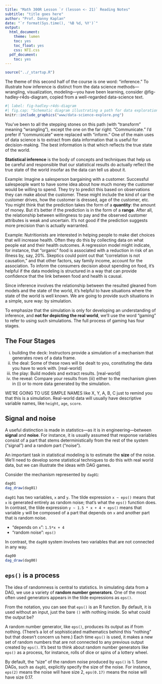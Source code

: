 ```yaml
---
title: "Math 300R Lesson `r (lesson <- 21)` Reading Notes"
subtitle: "title goes here"
author: "Prof. Danny Kaplan"
date: "`r format(Sys.time(), '%B %d, %Y')`"
output:
  html_document:
    theme: lumen
    toc: yes
    toc_float: yes
    css: NTI.css
  pdf_document:
    toc: yes
---
```


```r
source("../_startup.R")
```


The theme of this second half of the course is one word: "inference." To illustrate how inference is distinct from the data science methods---wrangling, visualization, modeling---you have been learning, consider @fig-hadley-r4ds-diagram, copied from a well-regarded data-science text.

```r
#| label: fig-hadley-r4ds-diagram
#| fig.cap: "Schematic diagram illustrating a path for data exploration. From Wickham & Grolemund, [*R for Data Science*](https://r4ds.had.co.nz/explore-intro.html)"
knitr::include_graphics("www/data-science-explore.png")
```
You've been to all the stepping stones on this path (with "transform" meaning "wrangling"), except the one on the far right: "Communicate." I'd prefer if "communicate" were replaced with "inform." One of the main uses of data science is to extract from data information that is useful for decision-making. The best information is that which reflects the true state of the world. 

**Statistical inference** is the body of concepts and techniques that help us be careful and responsible that our statistical results do actually reflect the true state of the world insofar as the data can tell us about it.

Example: Imagine a salesperson bargaining with a customer. Successful salespeople want to have some idea about how much money the customer would be willing to spend. They try to predict this based on observations they can make about the customer. These might include the kind of car the customer drives, how the customer is dressed, age of the customer, etc. You might think that the prediction takes the form of a **quantity**: the amount of money. But it's better if the prediction is in the form of a **range**. After all, the relationship between willingness to pay and the observed customer attributes is weak and uncertain. It's not good if the prediction suggests more precision than is actually warranted.

Example: Nutritionists are interested in helping people to make diet choices that will increase health. Often they do this by collecting data on what people eat and their health outcomes. A regression model might indicate, for instance, that "organic" food is associated with a reduction in risk of an illness by, say, 20%. Skeptics could point out that "correlation is not causation," and that other factors, say family income, account for the association. To inform the consumers decision about spending on food, it's helpful if the data modeling is structured in a way that can provide confidence that the link between food and health is causal. 

Since inference involves the relationship between the resulted gleaned from models and the state of the world, it's helpful to have situations where the state of the world is well known. We are going to provide such situations in a simple, sure way: by simulation.

To emphasize that the simulation is only for developing an understanding of inference, and **not for depicting the real world**, we'll use the word "gaming" to refer to using such simulations. The full process of gaming has four stages.

::: {.callout-note icon=false}
## The Four Stages 
i. building the deck: Instructors provide a simulation of a mechanism that generates rows of a data frame.
ii. the deal: Some of these rows will be dealt to you, constituting the data you have to work with. [real-world]
iii. the play: Build models and extract results. [real-world]
iv. the reveal: Compare your results from (iii) either to the mechanism given in (i) or to more data generated by the simulation.
:::
    

WE'RE GOING TO USE SIMPLE NAMES like X, Y, A, B, C just to remind you that this is a simulation. Real-world data will usually have descriptive variable names, like `height`, `age`, `score`.

## Signal and noise {#sec-signal-and-noise}

A useful distinction is made in statistics---as it is in engineering---between **signal** and **noise**. For instance, it is usually assumed that response variables consist of a part that stems deterministically from the rest of the system ("signal") and a random part ("noise").

An important task in statistical modeling is to estimate the **size** of the noise. We'll need to develop some statistical techniques to do this with real world data, but we can illustrate the ideas with DAG games.  

Consider the mechanism represented by `dag01`:

```r
dag01
dag_draw(dag01)
```

`dag01` has two variables, `x` and `y`. The tilde expression `x ~ eps()` means that `x` is generated entirely as random noise; that's what the `eps()` function does.  In contrast, the tilde expression `y ~ 1.5 * x + 4 + eps()` means that variable `y` will be composed of a part that depends on `x` and another part that is random noise. 

- "depends on `x`": `1.5*x + 4`
- "random noise": `eps()`

In contrast, the `dag00` system involves two variables that are not connected in any way.

```r
dag00
dag_draw(dag00)
```

::: {.callout-tip}
## `eps()` is a process
The idea of randomness is central to statistics. In simulating data from a DAG, we use a variety of **random number generators**. One of the most often used generators appears in the tilde expressions as `eps()`.

From the notation, you can see that `eps()` is an R function. By default, it is used without an input, just the bare `()` with nothing inside. So what could the output be? 

A random number generator, like `eps()`, produces its output as if from nothing. (There's a lot of sophisticated mathematics behind this "nothing" but that doesn't concern us here.) Each time `eps()` is used, it makes a new set of random numbers that are not connected to any previous output created by `eps()`. It's best to think about random number generators like `eps()` as a process, for instance, rolls of dice or spins of a lottery wheel.

By default, the "size" of the random noise produced by `eps()` is 1. Some DAGs, such as `dag01`, explicitly specify the size of the noise. For instance, `eps(2)` means the noise will have size 2, `eps(0.17)` means the noise will have size 0.17.
:::

